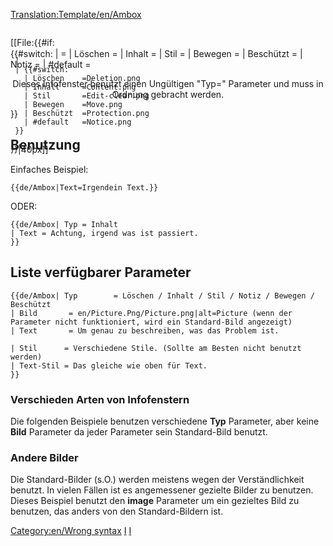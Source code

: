 <noinclude>[[Translation:Template/en/Ambox]]</noinclude><!-- 
      Adaptiert vom standarmäßigen Wiki '''Ambox'''

--><noinclude></noinclude><includeonly><div style="{{#IF: {{{Stil|}}} | {{{Stil}}} | margin: 0px 10% 0px 10%; border: 1px solid #aaa; border-left: 10px solid {{#switch:{{{Typ|}}} 
  | Löschen      =#b22222;
  | Inhalt       =#f28500;
  | Stil         =#f4c430;
  | Bewegen      =#9932cc;
  | Beschützt    =#bba;
  | #default     =#1e90ff;
}} padding: 4px 8px; background:#efefef; min-height: 44px;">
<div style="position: absolute;">[[File:{{#if:{{{Bild|}}}
  | {{{Bild}}}
  | {{#switch:{{{Typ|}}}
    | Löschen    =Deletion.png
    | Inhalt     =Content.png
    | Stil       =Edit-clear.png
    | Bewegen    =Move.png
    | Beschützt  =Protection.png
    | #default   =Notice.png
  }}
}}|40px]]</div>
<div style="border: none; padding: 2px 2px 2px 62px;">
<span style="{{#IF: {{{Text-Stil|}}} | {{{Text-Stil}}} | }}"> {{{Text|}}} </span>
</div></div><!-- 
Melden falscher Benutzung von "Typ" Parameter:
-->{{#switch:{{{Typ|}}}
|           = <!--Keine Eingabe ist auch gültig --> 
| Löschen   =
| Inhalt    = 
| Stil      =
| Bewegen   =
| Beschützt =
| Notiz     =
| #default  = <div style="text-align: center;">Dieses Infofenster benutzt einen Ungültigen "Typ={{{Typ|}}}" Parameter und muss in Ordnung gebracht werden.</div>[[Category:en/Wrong syntax]]
}}</includeonly><noinclude>

==Benutzung==
Einfaches Beispiel:
<pre>
{{de/Ambox|Text=Irgendein Text.}}
</pre>
{{de/Ambox|Text=Irgendein Text}}

ODER:
<pre>
{{de/Ambox| Typ = Inhalt
| Text = Achtung, irgend was ist passiert.
}}
</pre>
{{de/Ambox| Typ = Inhalt | Text = Achtung, irgendwas ist passiert.}}

== Liste verfügbarer Parameter ==
<pre>
{{de/Ambox| Typ        = Löschen / Inhalt / Stil / Notiz / Bewegen / Beschützt
| Bild       = en/Picture.Png/Picture.png|alt=Picture (wenn der Parameter nicht funktioniert, wird ein Standard-Bild angezeigt)
| Text       = Um genau zu beschreiben, was das Problem ist.

| Stil      = Verschiedene Stile. (Sollte am Besten nicht benutzt werden)
| Text-Stil = Das gleiche wie oben für Text.
}}
</pre>



=== Verschieden Arten von Infofenstern ===

Die folgenden Beispiele benutzen verschiedene '''Typ''' Parameter, aber keine '''Bild''' Parameter da jeder Parameter sein Standard-Bild benutzt.


{{de/Ambox| Typ  = Löschen
| Text  = Typ=<u>Löschen</u> – Für Artikel, die gelöscht werden müssen, z.B. {{en/S|de/Löschen}}.
}}
{{de/Ambox| Typ   = Inhalt
| Text  = Typ=<u>Inhalt</u> – Fehler oder Warnungen wegen Inhalt, z.B. {{en/S|de/Warnung}}.
}}
{{de/Ambox| Typ   = Stil
| Text  = Typ=<u>Stil</u> – Stiländerungen, z.B. {{en/S|de/Aufräumen}}.
}}
{{de/Ambox| Typ   = Notiz
| Text  = Typ=<u>Notiz</u> – Notizen im Artikel, z.B. {{en/S|de/Aktuell}}.
}}
{{de/Ambox| Typ   = Bewegen
| Text  = Typ=<u>Bewegen</u> – Veränderungen in Form von Artikel teilen oder zusammenfügen, z.B. {{en/S|de/Aufteilen}}.
}}
{{de/Ambox| Typ   = Beschützt
| Text  = Typ=<u>Beschützt</u> – Beschützte Seiten, z.B. {{en/S|de/Historisch}}.
}}

=== Andere Bilder ===

Die Standard-Bilder (s.O.) werden meistens wegen der Verständlichkeit benutzt. In vielen Fällen ist es angemessener gezielte Bilder zu benutzen. Dieses Beispiel benutzt den '''image''' Parameter um ein gezieltes Bild zu benutzen, das anders von den Standard-Bildern ist.

{{de/Infofenster| type  = notice
| image = en/Manual/OpenttdManual.png|alt= Openttd Manual
| text  = BeispielbildBeispielbildBeispielbildBeispielbildBeispielbildBeispielbild
}}

[[Category:de/Vorlagen|I]][[Category:de/Message-Boxen|I]]
</noinclude><!--

  CSS if the option will become available

/* Article message box styles */
table.ambox {
    margin: 0px 10%;   /* 10% = Will not overlap with other elements */
    border: 1px solid #aaa; 
    border-left: 10px solid #1e90ff;    /* Default "notice" blue */
    background: #fbfbfb; 
}
table.ambox + table.ambox {   /* Single border between stacked boxes. */
    margin-top: -1px;
}
.ambox th.mbox-text, 
.ambox td.mbox-text {            /* The message body cell(s) */
    padding: 0.25em 0.5em;       /* 0.5em left/right */
}
.ambox td.mbox-image {           /* The left image cell */
    padding: 2px 0 2px 0.5em;    /* 0.5em left, 0px right */
}
.ambox td.mbox-imageright {      /* The right image cell */
    padding: 2px 0.5em 2px 0;    /* 0px left, 0.5em right */
}

table.ambox-notice {
    border-left: 10px solid #1e90ff;    /* Blue */
}
table.ambox-speedy {
    border-left: 10px solid #b22222;    /* Red */
    background: #fee;                   /* Pink */
}
table.ambox-delete {
    border-left: 10px solid #b22222;    /* Red */
}
table.ambox-content {
    border-left: 10px solid #f28500;    /* Orange */
}
table.ambox-style {
    border-left: 10px solid #f4c430;    /* Yellow */
}
table.ambox-move {
    border-left: 10px solid #9932cc;    /* Purple */
}
table.ambox-protection {
    border-left: 10px solid #bba;       /* Gray-gold */
}
-->